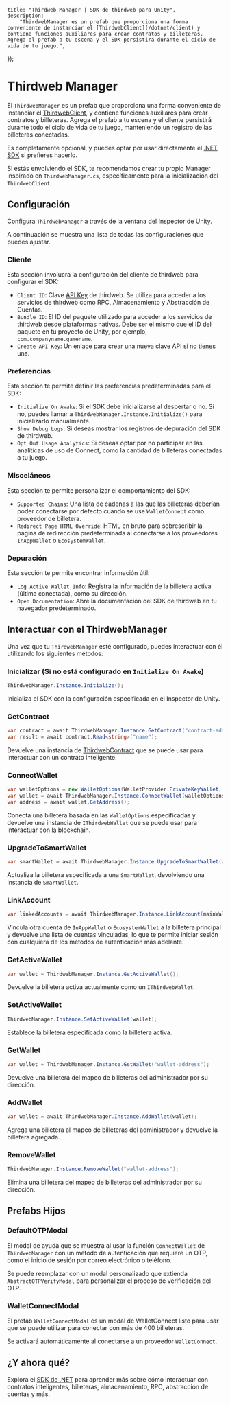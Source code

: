 

	title: "Thirdweb Manager | SDK de thirdweb para Unity",
	description:
		"ThirdwebManager es un prefab que proporciona una forma conveniente de instanciar el [ThirdwebClient](/dotnet/client) y contiene funciones auxiliares para crear contratos y billeteras. Agrega el prefab a tu escena y el SDK persistirá durante el ciclo de vida de tu juego.",
});

# Thirdweb Manager

El `ThirdwebManager` es un prefab que proporciona una forma conveniente de instanciar el [ThirdwebClient](/dotnet/client), y contiene funciones auxiliares para crear contratos y billeteras. 
Agrega el prefab a tu escena y el cliente persistirá durante todo el ciclo de vida de tu juego, manteniendo un registro de las billeteras conectadas.

Es completamente opcional, y puedes optar por usar directamente el [.NET SDK](/dotnet) si prefieres hacerlo.

Si estás envolviendo el SDK, te recomendamos crear tu propio Manager inspirado en `ThirdwebManager.cs`, específicamente para la inicialización del `ThirdwebClient`.

## Configuración

Configura `ThirdwebManager` a través de la ventana del Inspector de Unity.

A continuación se muestra una lista de todas las configuraciones que puedes ajustar.

### Cliente

<DocImage src={thirdwebmanager_client} />

Esta sección involucra la configuración del cliente de thirdweb para configurar el SDK:

- `Client ID`: Clave [API Key](https://thirdweb.com/create-api-key) de thirdweb. Se utiliza para acceder a los servicios de thirdweb como RPC, Almacenamiento y Abstracción de Cuentas.
- `Bundle ID`: El ID del paquete utilizado para acceder a los servicios de thirdweb desde plataformas nativas. Debe ser el mismo que el ID del paquete en tu proyecto de Unity, por ejemplo, `com.companyname.gamename`.
- `Create API Key`: Un enlace para crear una nueva clave API si no tienes una.

### Preferencias

<DocImage src={thirdwebmanager_preferences} />

Esta sección te permite definir las preferencias predeterminadas para el SDK:

- `Initialize On Awake`: Si el SDK debe inicializarse al despertar o no. Si no, puedes llamar a `ThirdwebManager.Instance.Initialize()` para inicializarlo manualmente.
- `Show Debug Logs`: Si deseas mostrar los registros de depuración del SDK de thirdweb.
- `Opt Out Usage Analytics`: Si deseas optar por no participar en las analíticas de uso de Connect, como la cantidad de billeteras conectadas a tu juego.

### Misceláneos

<DocImage src={thirdwebmanager_misc} />

Esta sección te permite personalizar el comportamiento del SDK:

- `Supported Chains`: Una lista de cadenas a las que las billeteras deberían poder conectarse por defecto cuando se use `WalletConnect` como proveedor de billetera.
- `Redirect Page HTML Override`: HTML en bruto para sobrescribir la página de redirección predeterminada al conectarse a los proveedores `InAppWallet` o `EcosystemWallet`.

### Depuración

<DocImage src={thirdwebmanager_debug} />

Esta sección te permite encontrar información útil:

- `Log Active Wallet Info`: Registra la información de la billetera activa (última conectada), como su dirección.
- `Open Documentation`: Abre la documentación del SDK de thirdweb en tu navegador predeterminado.

## Interactuar con el ThirdwebManager

Una vez que tu `ThirdwebManager` esté configurado, puedes interactuar con él utilizando los siguientes métodos:

### Inicializar (Si no está configurado en `Initialize On Awake`)

```csharp
ThirdwebManager.Instance.Initialize();
```

Inicializa el SDK con la configuración especificada en el Inspector de Unity.

### GetContract

```csharp
var contract = await ThirdwebManager.Instance.GetContract("contract-address", chainId, "optional-contract-abi");
var result = await contract.Read<string>("name");
```

Devuelve una instancia de [ThirdwebContract](/dotnet/contracts/create) que se puede usar para interactuar con un contrato inteligente.

### ConnectWallet

```csharp
var walletOptions = new WalletOptions(WalletProvider.PrivateKeyWallet, 421614);
var wallet = await ThirdwebManager.Instance.ConnectWallet(walletOptions);
var address = await wallet.GetAddress();
```

Conecta una billetera basada en las `WalletOptions` especificadas y devuelve una instancia de `IThirdwebWallet` que se puede usar para interactuar con la blockchain.

### UpgradeToSmartWallet

```csharp
var smartWallet = await ThirdwebManager.Instance.UpgradeToSmartWallet(wallet, chainId, smartWalletOptions);
```

Actualiza la billetera especificada a una `SmartWallet`, devolviendo una instancia de `SmartWallet`.

### LinkAccount

```csharp
var linkedAccounts = await ThirdwebManager.Instance.LinkAccount(mainWallet, walletToLink, otp, chainId, jwtOrPayload);
```

Vincula otra cuenta de `InAppWallet` o `EcosystemWallet` a la billetera principal y devuelve una lista de cuentas vinculadas, lo que te permite iniciar sesión con cualquiera de los métodos de autenticación más adelante.

### GetActiveWallet

```csharp
var wallet = ThirdwebManager.Instance.GetActiveWallet();
```

Devuelve la billetera activa actualmente como un `IThirdwebWallet`.

### SetActiveWallet

```csharp
ThirdwebManager.Instance.SetActiveWallet(wallet);
```

Establece la billetera especificada como la billetera activa.

### GetWallet

```csharp
var wallet = ThirdwebManager.Instance.GetWallet("wallet-address");
```

Devuelve una billetera del mapeo de billeteras del administrador por su dirección.

### AddWallet

```csharp
var wallet = await ThirdwebManager.Instance.AddWallet(wallet);
```

Agrega una billetera al mapeo de billeteras del administrador y devuelve la billetera agregada.

### RemoveWallet

```csharp
ThirdwebManager.Instance.RemoveWallet("wallet-address");
```

Elimina una billetera del mapeo de billeteras del administrador por su dirección.

## Prefabs Hijos

### DefaultOTPModal

El modal de ayuda que se muestra al usar la función `ConnectWallet` de `ThirdwebManager` con un método de autenticación que requiere un OTP, como el inicio de sesión por correo electrónico o teléfono.

Se puede reemplazar con un modal personalizado que extienda `AbstractOTPVerifyModal` para personalizar el proceso de verificación del OTP.

### WalletConnectModal

El prefab `WalletConnectModal` es un modal de WalletConnect listo para usar que se puede utilizar para conectar con más de 400 billeteras.

Se activará automáticamente al conectarse a un proveedor `WalletConnect`.

## ¿Y ahora qué?

Explora el [SDK de .NET](/dotnet) para aprender más sobre cómo interactuar con contratos inteligentes, billeteras, almacenamiento, RPC, abstracción de cuentas y más.
